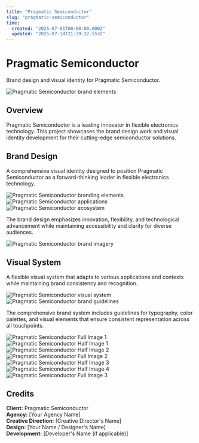 ```yaml
---
title: "Pragmatic Semiconductor"
slug: "pragmatic-semiconductor"
time:
  created: "2025-07-01T00:00:00.000Z"
  updated: "2025-07-14T21:39:22.553Z"
---
```


# Pragmatic Semiconductor

Brand design and visual identity for Pragmatic Semiconductor.

<Image src="https://raw.githubusercontent.com/maxmcisted7/Nova/main/Screenshot%202025-06-16%20at%2008.28.50.png" alt="Pragmatic Semiconductor brand elements" variant="full" />

## Overview

Pragmatic Semiconductor is a leading innovator in flexible electronics technology. This project showcases the brand design work and visual identity development for their cutting-edge semiconductor solutions.

## Brand Design

A comprehensive visual identity designed to position Pragmatic Semiconductor as a forward-thinking leader in flexible electronics technology.

<Image src="https://raw.githubusercontent.com/maxmcisted7/Nova/main/Screenshot%202025-06-16%20at%2008.28.50.png" alt="Pragmatic Semiconductor branding elements" variant="full" />

<ImageGroup className="grid grid-cols-1 md:grid-cols-2 gap-8">
  <Image src="https://raw.githubusercontent.com/maxmcisted7/Nova/main/Screenshot%202025-06-16%20at%2008.28.50.png" alt="Pragmatic Semiconductor applications" fill />
  <Image src="https://raw.githubusercontent.com/maxmcisted7/Nova/main/Screenshot%202025-06-16%20at%2008.28.50.png" alt="Pragmatic Semiconductor ecosystem" fill />
</ImageGroup>

The brand design emphasizes innovation, flexibility, and technological advancement while maintaining accessibility and clarity for diverse audiences.

<Image src="https://raw.githubusercontent.com/maxmcisted7/Nova/main/Screenshot%202025-06-16%20at%2008.28.50.png" alt="Pragmatic Semiconductor brand imagery" variant="full" />

## Visual System

A flexible visual system that adapts to various applications and contexts while maintaining brand consistency and recognition.

<ImageGroup className="grid grid-cols-1 md:grid-cols-2 gap-8">
  <Image src="https://raw.githubusercontent.com/maxmcisted7/Nova/main/Screenshot%202025-06-16%20at%2008.28.50.png" alt="Pragmatic Semiconductor visual system" fill />
  <Image src="https://raw.githubusercontent.com/maxmcisted7/Nova/main/Screenshot%202025-06-16%20at%2008.28.50.png" alt="Pragmatic Semiconductor brand guidelines" fill />
</ImageGroup>

The comprehensive brand system includes guidelines for typography, color palettes, and visual elements that ensure consistent representation across all touchpoints.

<Image src="https://raw.githubusercontent.com/maxmcisted7/Nova/main/Screenshot%202025-06-16%20at%2008.28.50.png" alt="Pragmatic Semiconductor Full Image 1" variant="full" />

<ImageGroup className="grid grid-cols-1 md:grid-cols-2 gap-8">
  <Image src="https://raw.githubusercontent.com/maxmcisted7/Nova/main/Screenshot%202025-06-16%20at%2008.28.50.png" alt="Pragmatic Semiconductor Half Image 1" fill />
  <Image src="https://raw.githubusercontent.com/maxmcisted7/Nova/main/Screenshot%202025-06-16%20at%2008.28.50.png" alt="Pragmatic Semiconductor Half Image 2" fill />
</ImageGroup>

<Image src="https://raw.githubusercontent.com/maxmcisted7/Nova/main/Screenshot%202025-06-16%20at%2008.28.50.png" alt="Pragmatic Semiconductor Full Image 2" variant="full" />

<ImageGroup className="grid grid-cols-1 md:grid-cols-2 gap-8">
  <Image src="https://raw.githubusercontent.com/maxmcisted7/Nova/main/Screenshot%202025-06-16%20at%2008.28.50.png" alt="Pragmatic Semiconductor Half Image 3" fill />
  <Image src="https://raw.githubusercontent.com/maxmcisted7/Nova/main/Screenshot%202025-06-16%20at%2008.28.50.png" alt="Pragmatic Semiconductor Half Image 4" fill />
</ImageGroup>

<Image src="https://raw.githubusercontent.com/maxmcisted7/Nova/main/Screenshot%202025-06-16%20at%2008.28.50.png" alt="Pragmatic Semiconductor Full Image 3" variant="full" />

## Credits

**Client:** Pragmatic Semiconductor  
**Agency:** [Your Agency Name]  
**Creative Direction:** [Creative Director's Name]  
**Design:** [Your Name / Designer's Name]  
**Development:** [Developer's Name (if applicable)] 